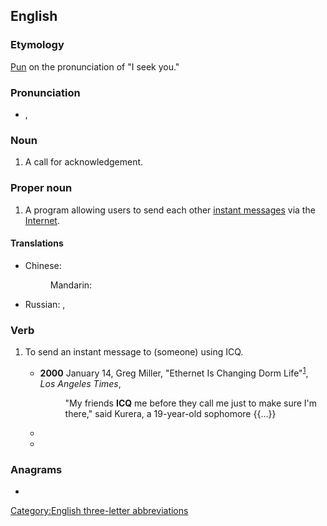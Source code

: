 ==English==
{{wikipedia}}

===Etymology===
[[pun|Pun]] on the pronunciation of "I seek you."

===Pronunciation===
* {{enPR|ī"sē-kyū'}}, {{IPA|en|/ˌaɪsiːˈkjuː/}}

===Noun===
{{en-noun}}

# {{lb|en|ham radio}} A call for acknowledgement.

===Proper noun===
{{en-proper noun}}

# {{lb|en|Internet}} A program allowing users to send each other [[instant message]]s via the [[Internet]].

====Translations====
{{trans-top|ICQ}}
* Chinese:
*: Mandarin: {{t+|cmn|ICQ|sc=Latn}}
{{trans-mid}}
* Russian: {{t+|ru|ICQ|sc=Latn}}, {{t+|ru|а́ська|f}} {{qualifier|slang}}
{{trans-bottom}}

===Verb===
{{en-verb}}

# {{lb|en|transitive|Internet}} To send an instant message to (someone) using ICQ.
#* '''2000''' January 14, Greg Miller, "Ethernet Is Changing Dorm Life"<sup>[http://pqasb.pqarchiver.com/latimes/access/47965739.html?dids=47965739:47965739&FMT=ABS&FMTS=ABS:FT]</sup>, ''Los Angeles Times'',
#*: "My friends '''ICQ''' me before they call me just to make sure I'm there," said Kurera, a 19-year-old sophomore {{...}}
#* {{quote-book|en|2002|Mike Savage|Lake Effect|url=http://books.google.com/books?id=FYPXCIFASH4C|isbn=1886028443|page=94|publisher=Savage Press <!-- apparently a legitimate publisher -->
|passage=I'll log-on in Hawaii. If needed we can '''ICQ''' from there.}}
#* {{quote-book|en|2004|Michael C. Westwood|Meeting the President|url=http://books.google.com/books?id=yWYv1sgNue8C|isbn=1589612973|page=94
|passage=It shut him up. Never had him '''ICQ''' me again.}}

===Anagrams===
* {{anagrams|en|a=ciq|CQI|QIC}}

[[Category:English three-letter abbreviations]]